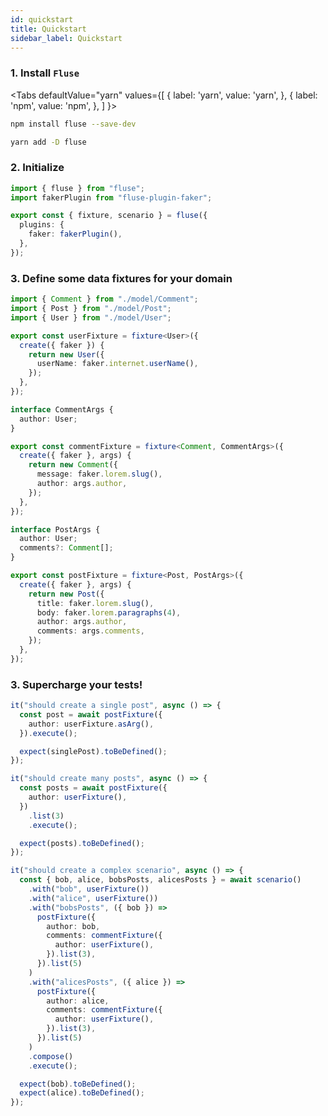 ```yaml
---
id: quickstart
title: Quickstart
sidebar_label: Quickstart
---
```



### 1. Install `Fluse`

<Tabs
  defaultValue="yarn"
  values={[
    { label: 'yarn', value: 'yarn', },
    { label: 'npm', value: 'npm', },
  ]
}>


<TabItem value="npm">


```bash
npm install fluse --save-dev
```

</TabItem>
<TabItem value="yarn">


```bash
yarn add -D fluse
```

</TabItem>


</Tabs>


### 2. Initialize

```typescript
import { fluse } from "fluse";
import fakerPlugin from "fluse-plugin-faker";

export const { fixture, scenario } = fluse({
  plugins: {
    faker: fakerPlugin(),
  },
});
```

### 3. Define some data fixtures for your domain

```typescript
import { Comment } from "./model/Comment";
import { Post } from "./model/Post";
import { User } from "./model/User";

export const userFixture = fixture<User>({
  create({ faker }) {
    return new User({
      userName: faker.internet.userName(),
    });
  },
});

interface CommentArgs {
  author: User;
}

export const commentFixture = fixture<Comment, CommentArgs>({
  create({ faker }, args) {
    return new Comment({
      message: faker.lorem.slug(),
      author: args.author,
    });
  },
});

interface PostArgs {
  author: User;
  comments?: Comment[];
}

export const postFixture = fixture<Post, PostArgs>({
  create({ faker }, args) {
    return new Post({
      title: faker.lorem.slug(),
      body: faker.lorem.paragraphs(4),
      author: args.author,
      comments: args.comments,
    });
  },
});
```

### 3. Supercharge your tests!

```typescript
it("should create a single post", async () => {
  const post = await postFixture({
    author: userFixture.asArg(),
  }).execute();

  expect(singlePost).toBeDefined();
});

it("should create many posts", async () => {
  const posts = await postFixture({
    author: userFixture(),
  })
    .list(3)
    .execute();

  expect(posts).toBeDefined();
});

it("should create a complex scenario", async () => {
  const { bob, alice, bobsPosts, alicesPosts } = await scenario()
    .with("bob", userFixture())
    .with("alice", userFixture())
    .with("bobsPosts", ({ bob }) =>
      postFixture({
        author: bob,
        comments: commentFixture({
          author: userFixture(),
        }).list(3),
      }).list(5)
    )
    .with("alicesPosts", ({ alice }) =>
      postFixture({
        author: alice,
        comments: commentFixture({
          author: userFixture(),
        }).list(3),
      }).list(5)
    )
    .compose()
    .execute();

  expect(bob).toBeDefined();
  expect(alice).toBeDefined();
});
```
